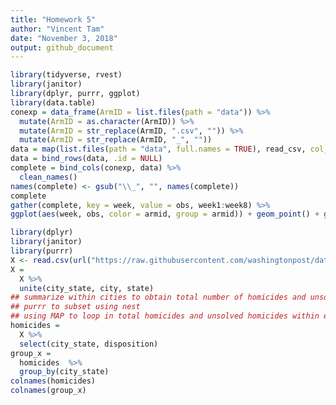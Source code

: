 ```yaml
---
title: "Homework 5"
author: "Vincent Tam"
date: "November 3, 2018"
output: github_document
---
```


```r
library(tidyverse, rvest)
library(janitor)
library(dplyr, purrr, ggplot)
library(data.table)
conexp = data_frame(ArmID = list.files(path = "data")) %>%
  mutate(ArmID = as.character(ArmID)) %>%
  mutate(ArmID = str_replace(ArmID, ".csv", "")) %>%
  mutate(ArmID = str_replace(ArmID, "_", ""))
data = map(list.files(path = "data", full.names = TRUE), read_csv, col_names = TRUE) 
data = bind_rows(data, .id = NULL) 
complete = bind_cols(conexp, data) %>%
  clean_names() 
names(complete) <- gsub("\\_", "", names(complete))
complete
gather(complete, key = week, value = obs, week1:week8) %>%
ggplot(aes(week, obs, color = armid, group = armid)) + geom_point() + geom_line() + labs(title = "Control vs Experimental, Week 1-8", x = "Week", y = "Observations")
```
```r
library(dplyr)
library(janitor)
library(purrr)
X <- read.csv(url("https://raw.githubusercontent.com/washingtonpost/data-homicides/master/homicide-data.csv"))
X = 
  X %>%
  unite(city_state, city, state)
## summarize within cities to obtain total number of homicides and unsolved homicides
## purrr to subset using nest
## using MAP to loop in total homicides and unsolved homicides within each unique city/state
homicides = 
  X %>%
  select(city_state, disposition)
group_x = 
  homicides  %>%
  group_by(city_state) 
colnames(homicides)
colnames(group_x)


```


